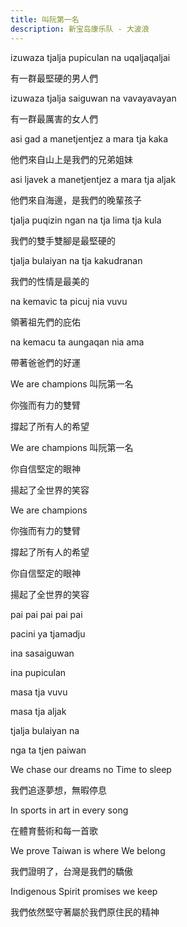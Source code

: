 ```yaml
---
title: 叫阮第一名
description: 新宝岛康乐队 - 大波浪
---
```


izuwaza tjalja pupiculan na uqaljaqaljai

有一群最堅硬的男人們

izuwaza tjalja saiguwan na vavayavayan

有一群最厲害的女人們

asi gad a manetjentjez a mara tja kaka

他們來自山上是我們的兄弟姐妹

asi ljavek a manetjentjez a mara tja aljak

他們來自海邊，是我們的晚輩孩子

tjalja puqizin ngan na tja lima tja kula

我們的雙手雙腳是最堅硬的

tjalja bulaiyan na tja kakudranan

我們的性情是最美的

na kemavic ta picuj nia vuvu

領著祖先們的庇佑

na kemacu ta aungaqan nia ama

帶著爸爸們的好運

We are champions 叫阮第一名



你強而有力的雙臂

撐起了所有人的希望

We are champions 叫阮第一名

你自信堅定的眼神

揚起了全世界的笑容

We are champions



你強而有力的雙臂

撐起了所有人的希望

你自信堅定的眼神

揚起了全世界的笑容



pai pai pai pai pai

pacini ya tjamadju

ina sasaiguwan

ina pupiculan

masa tja vuvu

masa tja aljak

tjalja bulaiyan na

nga ta tjen paiwan



We chase our dreams no Time to sleep

我們追逐夢想，無暇停息

In sports in art in every song

在體育藝術和每一首歌

We prove Taiwan is where We belong

我們證明了，台灣是我們的驕傲

Indigenous Spirit promises we keep

我們依然堅守著屬於我們原住民的精神
